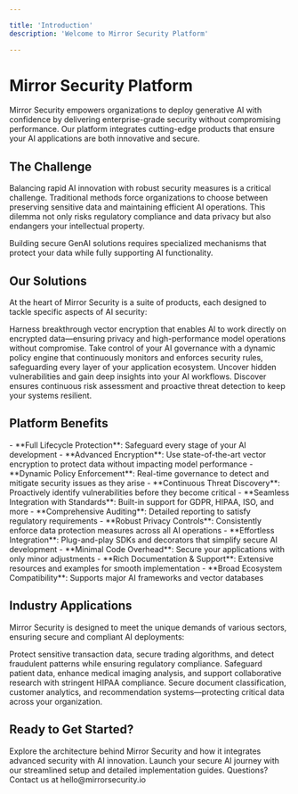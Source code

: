 ```yaml
---

title: 'Introduction'  
description: 'Welcome to Mirror Security Platform'

---
```


# Mirror Security Platform

Mirror Security empowers organizations to deploy generative AI with confidence by delivering enterprise-grade security without compromising performance. Our platform integrates cutting-edge products that ensure your AI applications are both innovative and secure.

## The Challenge

Balancing rapid AI innovation with robust security measures is a critical challenge. Traditional methods force organizations to choose between preserving sensitive data and maintaining efficient AI operations. This dilemma not only risks regulatory compliance and data privacy but also endangers your intellectual property.

<Warning>
  Building secure GenAI solutions requires specialized mechanisms that protect your data while fully supporting AI functionality.
</Warning>

## Our Solutions

At the heart of Mirror Security is a suite of products, each designed to tackle specific aspects of AI security:

<CardGroup cols={3}>
  <Card title="Mirror Vectax SDK" icon="shield-halved" href="/vectax/overview">
    Harness breakthrough vector encryption that enables AI to work directly on encrypted data—ensuring privacy and high-performance model operations without compromise.
  </Card>
  
  <Card title="AgentIQ Policy Engine" icon="scale-balanced" href="policy-engine/policy-engine-overview">
    Take control of your AI governance with a dynamic policy engine that continuously monitors and enforces security rules, safeguarding every layer of your application ecosystem.
  </Card>
  
  <Card title="Discover" icon="magnifying-glass">
    Uncover hidden vulnerabilities and gain deep insights into your AI workflows. Discover ensures continuous risk assessment and proactive threat detection to keep your systems resilient.
  </Card>
</CardGroup>

## Platform Benefits

<Tabs>
  <Tab title="Security">
    - **Full Lifecycle Protection**: Safeguard every stage of your AI development  
    - **Advanced Encryption**: Use state-of-the-art vector encryption to protect data without impacting model performance  
    - **Dynamic Policy Enforcement**: Real-time governance to detect and mitigate security issues as they arise  
    - **Continuous Threat Discovery**: Proactively identify vulnerabilities before they become critical
  </Tab>
  
  <Tab title="Compliance">
    - **Seamless Integration with Standards**: Built-in support for GDPR, HIPAA, ISO, and more  
    - **Comprehensive Auditing**: Detailed reporting to satisfy regulatory requirements  
    - **Robust Privacy Controls**: Consistently enforce data protection measures across all AI operations
  </Tab>
  
  <Tab title="Developer Experience">
    - **Effortless Integration**: Plug-and-play SDKs and decorators that simplify secure AI development  
    - **Minimal Code Overhead**: Secure your applications with only minor adjustments  
    - **Rich Documentation & Support**: Extensive resources and examples for smooth implementation  
    - **Broad Ecosystem Compatibility**: Supports major AI frameworks and vector databases
  </Tab>
</Tabs>

## Industry Applications

Mirror Security is designed to meet the unique demands of various sectors, ensuring secure and compliant AI deployments:

<CardGroup cols={3}>
  <Card title="Financial Services" icon="building-columns">
    Protect sensitive transaction data, secure trading algorithms, and detect fraudulent patterns while ensuring regulatory compliance.
  </Card>
  
  <Card title="Healthcare" icon="hospital">
    Safeguard patient data, enhance medical imaging analysis, and support collaborative research with stringent HIPAA compliance.
  </Card>
  
  <Card title="Enterprise AI" icon="building">
    Secure document classification, customer analytics, and recommendation systems—protecting critical data across your organization.
  </Card>
</CardGroup>

## Ready to Get Started?

<CardGroup cols={2}>
  <Card title="Platform Overview" icon="map" href="/platform-overview">
    Explore the architecture behind Mirror Security and how it integrates advanced security with AI innovation.
  </Card>
  
  <Card title="Quick Start Guide" icon="bolt" href="/quick-start-guide">
    Launch your secure AI journey with our streamlined setup and detailed implementation guides.
  </Card>
</CardGroup>

<Tip>
  Questions? Contact us at hello@mirrorsecurity.io
</Tip>